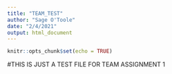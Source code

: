 ```yaml
---
title: "TEAM_TEST"
author: "Sage O'Toole"
date: "2/4/2021"
output: html_document
---
```


```r
knitr::opts_chunk$set(echo = TRUE)
```

#THIS IS JUST A TEST FILE FOR TEAM ASSIGNMENT 1